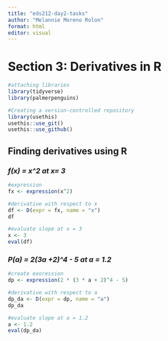 ```yaml
---
title: "eds212-day2-tasks"
author: "Melannie Moreno Rolon"
format: html
editor: visual
---
```


# Section 3: Derivatives in R

```r
#attaching libraries
library(tidyverse)
library(palmerpenguins)
```

```r
#Creating a version-controlled repository
library(usethis)
usethis::use_git()
usethis::use_github()
```

## Finding derivatives using R

### *f(x) = x\^2 at x= 3*

```r
#expression
fx <- expression(x^2)

#derivative with respect to x
df <- D(expr = fx, name = "x")
df

#evaluate slope at x = 3
x <- 3
eval(df)
```

### *P(a) = 2(3a +2)\^4  - 5 at a = 1.2*

```r
#create exoression
dp <- expression(2 * (3 * a + 2)^4 - 5)

#derivative with respect to a 
dp_da <- D(expr = dp, name = "a")
dp_da

#evaluate slope at a = 1.2
a <- 1.2
eval(dp_da)
```

###   
